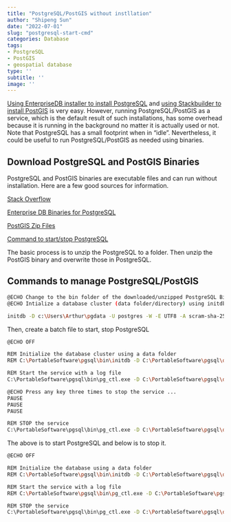 ```yaml
---
title: "PostgreSQL/PostGIS without instllation"
author: "Shipeng Sun"
date: "2022-07-01"
slug: "postgresql-start-cmd"
categories: Database
tags:
- PostgreSQL
- PostGIS
- geospatial database
type: ''
subtitle: ''
image: ''
---
```


[Using EnterpriseDB installer to install PostgreSQL](https://www.postgresql.org/download/windows/) and [using Stackbuilder to install PostGIS](http://www.bostongis.com/PrinterFriendly.aspx?content_name=postgis_tut01) is very easy. However, running PostgreSQL/PostGIS as a service, which is the default result of such installations, has some overhead because it is running in the background no matter it is actually used or not. Note that PostgreSQL has a small footprint when in "idle". Nevertheless, it could be useful to run PostgreSQL/PostGIS as needed using binaries.

## Download PostgreSQL and PostGIS Binaries

PostgreSQL and PostGIS binaries are executable files and can run without installation. Here are a few good sources for information.

[Stack Overflow](https://stackoverflow.com/questions/26441873/starting-postgresql-and-pgadmin-in-windows-without-installation)

[Enterprise DB Binaries for PostgreSQL](https://www.enterprisedb.com/download-postgresql-binaries)

[PostGIS Zip Files](https://postgis.net/windows_downloads/)

[Command to start/stop PostgreSQL](https://www.postgresonline.com/journal/archives/172-Starting-PostgreSQL-in-windows-without-install.html)

The basic process is to unzip the PostgreSQL to a folder. Then unzip the PostGIS binary and overwrite those in PostgreSQL.

## Commands to manage PostgreSQL/PostGIS

```bash

@ECHO Change to the bin folder of the downloaded/unzipped PostgreSQL Binaries
@ECHO Intialize a database cluster (data folder/directory) using initdb with -D

initdb -D c:\Users\Arthur\pgdata -U postgres -W -E UTF8 -A scram-sha-256


```

Then, create a batch file to start, stop PostgreSQL

```bash

@ECHO OFF

REM Initialize the database cluster using a data folder
REM C:\PortableSoftware\pgsql\bin\initdb -D C:\PortableSoftware\pgsql\data

REM Start the service with a log file
C:\PortableSoftware\pgsql\bin\pg_ctl.exe -D C:\PortableSoftware\pgsql\data -l C:\PortableSoftware\pgsql\bin\pg.log start 

@ECHO Press any key three times to stop the service ... 
PAUSE
PAUSE
PAUSE

REM STOP the service
C:\PortableSoftware\pgsql\bin\pg_ctl.exe -D C:\PortableSoftware\pgsql\data stop


```

The above is to start PostgreSQL and below is to stop it.

```bash

@ECHO OFF

REM Initialize the database using a data folder
REM C:\PortableSoftware\pgsql\bin\initdb -D C:\PortableSoftware\pgsql\data

REM Start the service with a log file
REM C:\PortableSoftware\pgsql\bin\pg_ctl.exe -D C:\PortableSoftware\pgsql\data -l pg.log start

REM STOP the service
C:\PortableSoftware\pgsql\bin\pg_ctl.exe -D C:\PortableSoftware\pgsql\data stop


```
